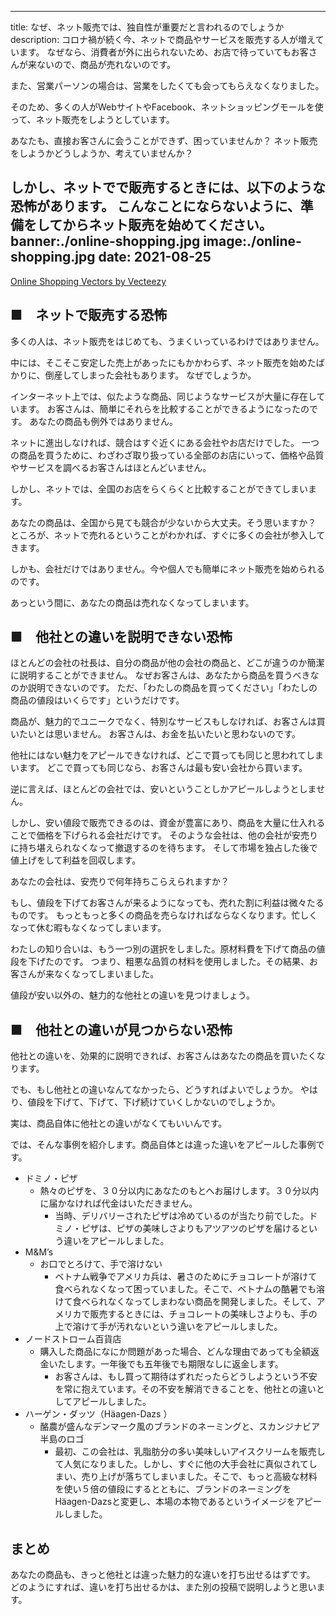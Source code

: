 ------
title: なぜ、ネット販売では、独自性が重要だと言われるのでしょうか
description: 
  コロナ禍が続く今、ネットで商品やサービスを販売する人が増えています。
  なぜなら、消費者が外に出られないため、お店で待っていてもお客さんが来ないので、商品が売れないのです。
  
  また、営業パーソンの場合は、営業をしたくても会ってもらえなくなりました。
  
  そのため、多くの人がWebサイトやFacebook、ネットショッピングモールを使って、ネット販売をしようとしています。
  
  あなたも、直接お客さんに会うことができず、困っていませんか？
  ネット販売をしようかどうしようか、考えていませんか？
  
  しかし、ネットでで販売するときには、以下のような恐怖があります。
  こんなことにならないように、準備をしてからネット販売を始めてください。
banner:./online-shopping.jpg
image:./online-shopping.jpg
date: 2021-08-25
------
<div className="flex w-full item-rigt content-right">
  <div className="text-xs text-right"><a href="https://www.vecteezy.com/free-vector/online-shopping">Online Shopping Vectors by Vecteezy</a>
  </div>
</div>

## ■　ネットで販売する恐怖

多くの人は、ネット販売をはじめても、うまくいっているわけではありません。

中には、そこそこ安定した売上があったにもかかわらず、ネット販売を始めたばかりに、倒産してしまった会社もあります。
なぜでしょうか。

インターネット上では、似たような商品、同じようなサービスが大量に存在しています。
お客さんは、簡単にそれらを比較することができるようになったのです。
あなたの商品も例外ではありません。

ネットに進出しなければ、競合はすぐ近くにある会社やお店だけでした。
一つの商品を買うために、わざわざ取り扱っている全部のお店にいって、価格や品質やサービスを調べるお客さんはほとんどいません。

しかし、ネットでは、全国のお店をらくらくと比較することができてしまいます。

あなたの商品は、全国から見ても競合が少ないから大丈夫。そう思いますか？
ところが、ネットで売れるということがわかれば、すぐに多くの会社が参入してきます。

しかも、会社だけではありません。今や個人でも簡単にネット販売を始められるのです。

あっという間に、あなたの商品は売れなくなってしまいます。

## ■　他社との違いを説明できない恐怖

ほとんどの会社の社長は、自分の商品が他の会社の商品と、どこが違うのか簡潔に説明することができません。
なぜお客さんは、あなたから商品を買うべきなのか説明できないのです。
ただ、「わたしの商品を買ってください」「わたしの商品の値段はいくらです」というだけです。

商品が、魅力的でユニークでなく、特別なサービスもしなければ、お客さんは買いたいとは思いません。
お客さんは、お金を払いたいと思わないのです。

他社にはない魅力をアピールできなければ、どこで買っても同じと思われてしまいます。
どこで買っても同じなら、お客さんは最も安い会社から買います。

逆に言えば、ほとんどの会社では、安いということしかアピールしようとしません。

しかし、安い値段で販売できるのは、資金が豊富にあり、商品を大量に仕入れることで価格を下げられる会社だけです。
そのような会社は、他の会社が安売りに持ち堪えられなくなって撤退するのを待ちます。
そして市場を独占した後で値上げをして利益を回収します。

あなたの会社は、安売りで何年持ちこらえられますか？

もし、値段を下げてお客さんが来るようになっても、売れた割に利益は微々たるものです。
もっともっと多くの商品を売らなければならなくなります。忙しくなって休む暇もなくなってしまいます。

わたしの知り合いは、もう一つ別の選択をしました。原材料費を下げて商品の値段を下げたのです。
つまり、粗悪な品質の材料を使用しました。その結果、お客さんが来なくなってしまいました。

値段が安い以外の、魅力的な他社との違いを見つけましょう。

## ■　他社との違いが見つからない恐怖

他社との違いを、効果的に説明できれば、お客さんはあなたの商品を買いたくなります。

でも、もし他社との違いなんてなかったら、どうすればよいでしょうか。
やはり、値段を下げて、下げて、下げ続けていくしかないのでしょうか。

実は、商品自体に他社との違いがなくてもいいんです。

では、そんな事例を紹介します。商品自体とは違った違いをアピールした事例です。

- ドミノ・ピザ
    * 熱々のピザを、３０分以内にあなたのもとへお届けします。３０分以内に届かなければ代金はいただきません。
        * 当時、デリバリーされたピザは冷めているのが当たり前でした。ドミノ・ピザは、ピザの美味しさよりもアツアツのピザを届けるという違いをアピールしました。
- M&M’s
    * お口でとろけて、手で溶けない
        * ベトナム戦争でアメリカ兵は、暑さのためにチョコレートが溶けて食べられなくなって困っていました。そこで、ベトナムの酷暑でも溶けて食べられなくなってしまわない商品を開発しました。そして、アメリカで販売するときには、チョコレートの美味しさよりも、手の上で溶けて手が汚れないという違いをアピールしました。
- ノードストローム百貨店
    * 購入した商品になにか問題があった場合、どんな理由であっても全額返金いたします。一年後でも五年後でも期限なしに返金します。
        * お客さんは、もし買って期待はずれだったらどうしようという不安を常に抱えています。その不安を解消できることを、他社との違いとしてアピールしました。
- ハーゲン・ダッツ（Häagen-Dazs ）
    * 酪農が盛んなデンマーク風のブランドのネーミングと、スカンジナビア半島のロゴ
        * 最初、この会社は、乳脂肪分の多い美味しいアイスクリームを販売して人気になりました。しかし、すぐに他の大手会社に真似されてしまい、売り上げが落ちてしまいました。そこで、もっと高級な材料を使い５倍の値段にするとともに、ブランドのネーミングをHäagen-Dazsと変更し、本場の本物であるというイメージをアピールしました。

## まとめ

あなたの商品も、きっと他社とは違った魅力的な違いを打ち出せるはずです。
どのようにすれば、違いを打ち出せるかは、また別の投稿で説明しようと思います。

